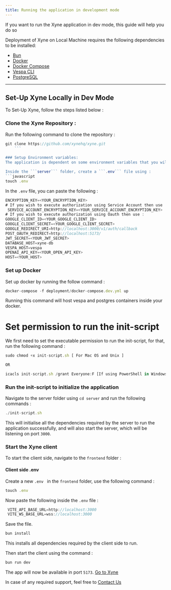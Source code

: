 ```yaml
---
title: Running the application in development mode
---
```


If you want to run the Xyne application in dev mode, this guide will help you do so

Deployment of Xyne on Local Machine requires the following dependencies to be installed:

- [Bun](https://bun.sh/docs/installation)
- [Docker](https://docs.docker.com/engine/install/) 
- [Docker Compose](https://docs.docker.com/compose/install/)
- [Vespa CLI](https://docs.vespa.ai/en/build-install-vespa.html)
- [ PostgreSQL](https://www.postgresql.org/download/)


---
 Set-Up Xyne Locally in Dev Mode
---
To Set-Up Xyne, follow the steps listed below :

### Clone the Xyne Repository : 

Run the following command to clone the repository :
```javascript
git clone https://github.com/xynehq/xyne.git
    ```

### Setup Environment variables: 
The application is dependent on some environment variables that you will need to set up.

Inside the ```server``` folder, create a ```.env``` file using :
```javascript
touch .env
```
In the ```.env``` file, you can paste the following :

```javascript .env file
ENCRYPTION_KEY=<YOUR_ENCRYPTION_KEY>
# If you wish to execute authorization using Service Account then use :
 SERVICE_ACCOUNT_ENCRYPTION_KEY=<YOUR_SERVICE_ACCOUNT_ENCRYPTION_KEY> 
# If you wish to execute authorization using Oauth then use :   
GOOGLE_CLIENT_ID=<YOUR_GOOGLE_CLIENT_ID>
GOOGLE_CLIENT_SECRET=<YOUR_GOOGLE_CLIENT_SECRET>
GOOGLE_REDIRECT_URI=http://localhost:3000/v1/auth/callback
POST_OAUTH_REDIRECT=http://localhost:5173/
JWT_SECRET=<YOUR_JWT_SECRET>
DATABASE_HOST=xyne-db
VESPA_HOST=vespa
OPENAI_API_KEY=<YOUR_OPEN_API_KEY>
HOST=<YOUR_HOST>
```

### Set up Docker

Set up docker by running the follow command : 

```javascript
docker-compose -f deployment/docker-compose.dev.yml up
```
Running this command will host vespa and postgres containers inside your docker.

# Set permission to run the init-script
 We first need to set the executable permission to run the init-script, for that, run the following command : 
 ```javascript
sudo chmod +x init-script.sh [ For Mac OS and Unix ]

OR 

icacls init-script.sh /grant Everyone:F [If using PowerShell in Windows]


```

### Run the init-script to initialize the application

Navigate to the server folder using ```cd server``` and run the following commands : 

```javascript
./init-script.sh
```
This will initialise all the dependencies required by the server to run the application successfully, 
and will also start the server, which will be listening on port ```3000```.

### Start the Xyne client
To start the client side, navigate to the ```frontend``` folder : 

#### Client side .env

Create a new ```.env ``` in the ```frontend``` folder, use the following command : 
```javascript
touch .env
```
Now paste the following inside the ```.env``` file : 

```javascript
 VITE_API_BASE_URL=http://localhost:3000
 VITE_WS_BASE_URL=wss://localhost:3000
```
Save the file.

```javascript
bun install
```
This installs all dependencies required by the client side to run.

Then start the client using the command : 

```javascript
bun run dev
```

The app will now be available in port ```5173```.  [Go to Xyne](http://localhost:5173/)


<Tip>In case of any required support, feel free to [Contact Us](mailto:founders@xynehq.com)</Tip>
​

